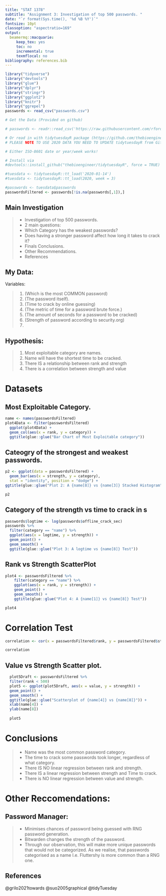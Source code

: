 ```yaml
---
title: "STAT 1378"
subtitle: "Assignment 3: Investigation of top 500 passwords. "
date: "`r format(Sys.time(), '%d %B %Y')`"
fontsize: 10pt
classoption: "aspectratio=169"
output: 
  beamermq::macquarie:
     keep_tex: yes
     toc: no
     incremental: true
     texmflocal: no
bibliography: references.bib
---
```


```r
library("tidyverse")
library("devtools")
library("glue")
library("dplyr")
library("stringr")
library("ggplot2")
library("knitr")
library("ggrepel")
passwords <- read_csv("passwords.csv")

# Get the Data (Provided on github)

# passwords <- readr::read_csv('https://raw.githubusercontent.com/rfordatascience/tidytuesday/master/data/2020/2020-01-14/passwords.csv')

# Or read in with tidytuesdayR package (https://github.com/thebioengineer/tidytuesdayR)
# PLEASE NOTE TO USE 2020 DATA YOU NEED TO UPDATE tidytuesdayR from GitHub

# Either ISO-8601 date or year/week works!

# Install via 
#devtools::install_github("thebioengineer/tidytuesdayR", force = TRUE)

#tuesdata <- tidytuesdayR::tt_load('2020-01-14') 
#tuesdata <- tidytuesdayR::tt_load(2020, week = 3)

#passwords <- tuesdata$passwords
passwordsFiltered <- passwords[!is.na(passwords[,1]),]

```

## Main Investigation

>- Investigation of top 500 passwords. 
>- 2 main questions:
>- Which Category has the weakest passwords?
>- Does having a stronger password affect how long it takes to crack it?
>- Finals Conclusions. 
>- Other Recommendations. 
>- References

## My Data:

Variables:

>1. \alert{Rank} (Which is the most COMMON password)
>2. \alert{Password} (The password itself).
>3. \alert{Value} (Time to crack by online guessing)
>4. \alert{TimeUnit} (The metric of time for a password brute force.)
>5. \alert{OfflineCrackSec} (The amount of seconds for a password to be cracked)
>6. \alert{Strength} (Strength of password according to security.org)
>7. \alert{Font size}

## Hypothesis:
>1. Most exploitable category are names.
>2. Name will have the shortest time to be cracked.
>3. There IS a relationship between rank and strength
>4. There is a correlation between strength and value 

# Datasets 

## Most Exploitable Category. 

```r
name <- names(passwordsFiltered)
plot4Data <- filter(passwordsFiltered)
  ggplot(plot4Data) +
  geom_col(aes(x = rank, y = category)) +
  ggtitle(glue::glue("Bar Chart of Most Exploitable category"))
```

## Cateogry of the strongest and weakest passwords. 

```r
p2 <- ggplot(data = passwordsFiltered) +
  geom_bar(aes(x = strength, y = category),
  stat = "identity", position = "dodge") +
ggtitle(glue::glue("Plot 2: A {name[8]} vs {name[3]} Stacked Histogram"))

p2
```
## Category of the strength vs time to crack in s

```r
passwords$logtime <- log(passwords$offline_crack_sec)
passwords %>%
  filter(category == "name") %>%
  ggplot(aes(x = logtime, y = strength)) +
  geom_point() +
  geom_smooth() +
  ggtitle(glue::glue("Plot 3: A logtime vs {name[8]} Test"))


```


## Rank vs Strength ScatterPlot

```r
plot4 <- passwordsFiltered %>%
    filter(category == "name") %>%
    ggplot(aes(x = rank, y = strength)) +
    geom_point() +
    geom_smooth() +
    ggtitle(glue::glue("Plot 4: A {name[1]} vs {name[8]} Test"))

plot4
```

# Correlation Test

```r

correlation <- cor(x = passwordsFiltered$rank, y = passwordsFiltered$strength)

correlation
```


## Value vs Strength Scatter plot. 

```r
  plot5Draft <- passwordsFiltered %>% 
  filter(rank < 500)
  plot5 <- ggplot(plot5Draft, aes(x = value, y = strength)) + 
  geom_point() + 
  geom_smooth() +
  ggtitle(glue::glue("Scatterplot of {name[4]} vs {name[8]}")) + 
  xlab(name[4]) + 
  ylab(name[8])
  
  plot5
```

# Conclusions

>- Name was the most common password category. 
>- The time to crack some passwords took longer, regardless of what category. 
>- There IS NO linear regression between rank and strength. 
>- There IS a linear regression between strength and Time to crack. 
>- There is NO linear regression between value and strength. 

# Other Reccomendations:

## Password Manager: 

>- Minimises chances of password being guessed with RNG password generation. 
>- Bitwarden changes the strength of the password.
>- Through our observation, this will make more unique passwords that would not be categorized. As we realise, that passwords categorised as a name I.e. Fluttershy is more common than a RNG one. 

## References

@grilo2021towards
@suo2005graphical
@tidyTuesday
